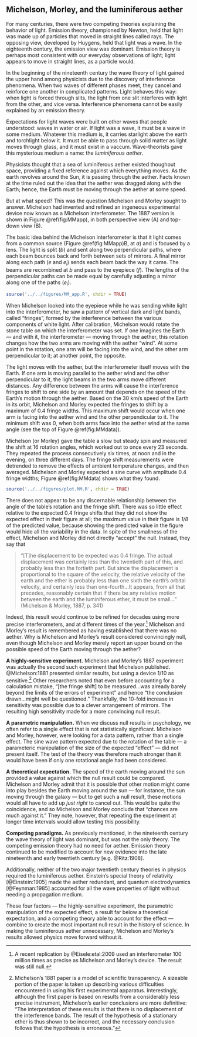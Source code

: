 
## Michelson, Morley, and the luminiferous aether

For many centuries, there were two competing theories explaining the behavior of light. Emission theory, championed by Newton, held that light was made up of particles that moved in straight lines called rays. The opposing view, developed by Huygens, held that light was a wave. In the eighteenth century, the emission view was dominant. Emission theory is perhaps most consistent with our everyday observations of light; light appears to move in straight lines, as a particle would. 

In the beginning of the nineteenth century the wave theory of light gained the upper hand among physicists due to the discovery of interference phenomena. When two waves of different phases meet, they cancel and reinforce one another in complicated patterns. Light behaves this way: when light is forced through slits, the light from one slit interferes with light from the other, and vice versa. Interference phenomena cannot be easily explained by an emission theory.

Expectations for light waves were built on other waves that people understood: waves in water or air. If light was a wave, it must be a wave in some medium. Whatever this medium is, it carries starlight above the earth and torchlight below it. It must be able to pass through solid matter as light moves through glass, and it must exist in a vaccum. Wave-theorists gave this mysterious medium a name: the *luminiferous aether*.

Physicists thought that a sea of luminiferous aether existed thoughout space, providing a fixed reference against which everything moves. As the earth revolves around the Sun, it is passing through the aether. Facts known at the time ruled out the idea that the aether was dragged along with the Earth; hence, the Earth must be moving through the aether at some speed.

But at what speed? This was the question Michelson and Morley sought to answer. Michelson had invented and refined an ingeneous experimental device now known as a Michelson interferometer. The 1887 version is shown in Figure \@ref(fig:MMapp), in both perspective view (A) and top-down view (B).

The basic idea behind the Michelson interferometer is that it light comes from a common source (Figure \@ref(fig:MMapp)B, at $a$) and is focused by a lens. The light is split ($b$) and sent along two perpendicular paths, where each beam bounces back and forth between sets of mirrors. A final mirror along each path ($e$ and $e_i$) sends each beam back the way it came. The beams are recombined at $b$ and pass to the eyepiece ($f$). The lengths of the perpendicular paths can be made equal by carefully adjusting a mirror along one of the paths ($e_i$).

```r
source('../../figures/MM_app.R', chdir = TRUE)
```

When Michelson looked into the eyepiece while he was sending white light into the interferometer, he saw a pattern of vertical dark and light bands, called "fringes", formed by the interference between the various components of white light. After calibration, Michelson would rotate the stone table on which the interferometer was set. If one imagines the Earth --- and with it, the interferometer --- moving through the aether, this rotation changes how the two arms are moving with the aether "wind". At some point in the rotation, one arm will be facing into the wind, and the other arm perpendicular to it; at another point, the opposite.

The light moves with the aether, but the interferometer itself moves with the Earth. If one arm is moving parallel to the aether wind and the other perpendicular to it, the light beams in the two arms move different distances. Any difference between the arms will cause the interference fringes to shift to one side by an amount that depends on the speed of the Earth's motion through the aether. Based on the 30 km/s speed of the Earth in its orbit, Michelson and Morley expected the fringes to shift by a maximum of 0.4 fringe widths. This maximum shift would occur when one arm is facing into the aether wind and the other perpendicular to it. The minimum shift was 0, when both arms face into the aether wind at the same angle (see the top of Figure \@ref(fig:MMdata)).

Michelson (or Morley) gave the table a slow but steady spin and measured the shift at 16 rotation angles, which worked out to once every 23 seconds. They repeated the process consecutively six times, at noon and in the evening, on three different days. The fringe shift measurements were detrended to remove the effects of ambient temperature changes, and then averaged. Michelson and Morley expected a sine curve with amplitude 0.4 fringe widths; Figure \@ref(fig:MMdata) shows what they found.

```r
source('../../figures/plot.MM.R', chdir = TRUE)

```

There does not appear to be any discernable relationship between the angle of the table's rotation and the fringe shift. There was so little effect relative to the expected 0.4 fringe shifts that they did not show the expected effect in their figure at all; the maximum value in their figure is *1/8* of the predicted value, because showing the predicted value in the figure would hide all the variability in the data. In spite of the smallness of the effect, Michelson and Morley did not directly "accept" the null. Instead, they say that

> "[T]he displacement to be expected was 0.4 fringe. The actual displacement was certainly less than the twentieth part of this, and probably less than the fortieth part. But since the displacement is proportional to the square of the velocity, the relative velocity of the earth and the ether is probably less than one sixth the earth's orbital velocity, and certainly less than one-fourth...It appears, from all that precedes, reasonably certain that if there be any relative motion between the earth and the luminiferous ether, it must be small..." (Michelson & Morley, 1887, p. 341)

Indeed, this result would continue to be refined for decades using more precise interferometers, and at different times of the year.[^2] Michelson and Morley's result is remembered as having established that there was no aether. Why is Michelson and Morley's result considered convincingly null, even though Michelson and Morley merely report an upper bound on the possible speed of the Earth moving through the aether?

[^2]: A recent replication by @Eisele:etal:2009 used an interferometer 100 million times as precise as Michelson and Morley's device. The result was still null.

**A highly-sensitive experiment.** Michelson and Morley's 1887 experiment was actually the second such experiment that Michelson published. @Michelson:1881 presented similar results, but using a device 1/10 as sensitive.[^4] Other researchers noted that even before accounting for a calculation mistake, "[the fringe shift] to be measured...was already barely beyond the limits of the errors of experiment" and hence "the conclusion drawn...might well be questioned." Thankfully, the 10-fold increase in sensitivity was possible due to a clever arrangement of mirrors. The resulting high sensitivity made for a more convincing null result.

[^4]: Michelson's 1881 paper is a model of scientific transparency. A sizeable portion of the paper is taken up describing various difficulties encountered in using his first experimental apparatus. Interestingly, although the first paper is based on results from a considerably less precise instrument, Michelson's earlier conclusions are more definitive: "The interpretation of these results is that there is no displacement of the interference bands. The result of the hypothesis of a stationary ether is thus shown to be incorrect, and the necessary conclusion follows that the hypothesis is erroneous." 


**A parametric manipulation.** When we discuss null results in psychology, we often refer to a single effect that is not statistically significant. Michelson and Morley, however, were looking for a data pattern, rather than a single effect. The sine wave pattern expected due to the rotation of the table --- a parameteric manipulation of the size of the expected "effect" --- did not present itself. The test of the theory was therefore much stronger than it would have been if only one rotational angle had been considered.

**A theoretical expectation.** The speed of the earth moving around the sun provided a value against which the null result could be compared. Michelson and Morley admit that it is possible that other motion might come into play besides the Earth moving around the sun --- for instance, the sun moving through the galaxy --- but to get such a null result, these motions would all have to add up *just right* to cancel out. This would be quite the coincidence, and so Michelson and Morley conclude that "chances are much against it." They note, however, that repeating the experiment at longer time intervals would allow testing this possibility.


**Competing paradigms.** As previously mentioned, in the nineteenth century the wave theory of light was dominant, but was not the only theory. The competing emission theory had no need for aether. Emission theory continued to be modified to account for new evidence into the late nineteenth and early twentieth century [e.g. @Ritz:1908].

Additionally, neither of the two major twentieth century theories in physics required the luminiferous aether. Einstein's special theory of relativity [@Einstein:1905] made the aether redundant, and quantum electrodynamics [@Feynman:1985] accounted for all the wave properties of light without needing a propagation medium. 

These four factors --- the highly-sensitive experiment, the parametric manipulation of the expected effect, a result far below a theoretical expectation, and a competing theory able to account for the effect --- combine to create the most important null result in the history of science. In making the luminiferous aether unnecessary, Michelson and Morley's results allowed physics move forward without it.







